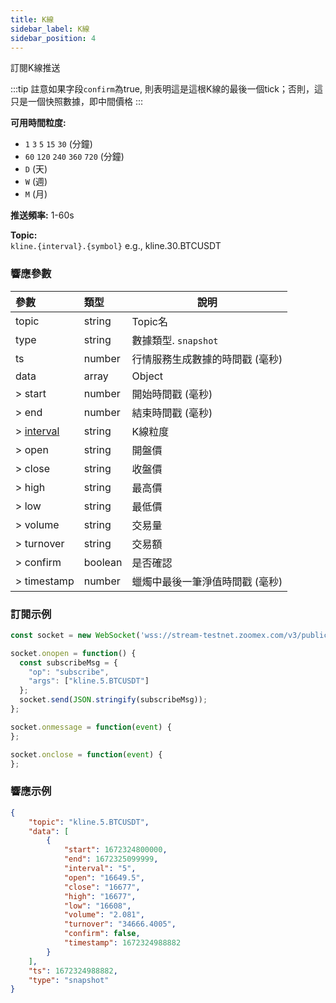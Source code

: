 ```yaml
---
title: K線
sidebar_label: K線
sidebar_position: 4
---
```


訂閱K線推送

:::tip
註意如果字段`confirm`為true, 則表明這是這根K線的最後一個tick；否則，這只是一個快照數據，即中間價格
:::

**可用時間粒度:**<br/>
* `1` `3` `5` `15` `30` (分鐘)
* `60` `120` `240` `360` `720` (分鐘)
* `D` (天)
* `W` (週)
* `M` (月)

**推送頻率:** 1-60s

**Topic:**<br/>
`kline.{interval}.{symbol}` e.g., kline.30.BTCUSDT

### 響應參數
| 參數 | 類型 | 說明|
|:----- |:-----|----- |
|topic |string |Topic名 |
|type |string |數據類型. `snapshot` |
|ts |number |行情服務生成數據的時間戳 (毫秒) |
|data |array |Object |
|> start |number |開始時間戳 (毫秒) |
|> end |number |結束時間戳 (毫秒) |
|> [interval](../../enum#interval) |string |K線粒度 |
|> open |string |開盤價 |
|> close |string |收盤價  |
|> high |string |最高價 |
|> low |string |最低價 |
|> volume |string |交易量 |
|> turnover |string |交易額 |
|> confirm |boolean |是否確認 |
|> timestamp |number |蠟燭中最後一筆淨值時間戳 (毫秒) |

### 訂閱示例

```javascript
const socket = new WebSocket('wss://stream-testnet.zoomex.com/v3/public/linear');

socket.onopen = function() {
  const subscribeMsg = {
    "op": "subscribe",
    "args": ["kline.5.BTCUSDT"]
  };
  socket.send(JSON.stringify(subscribeMsg));
};

socket.onmessage = function(event) {
};

socket.onclose = function(event) {
};
```

### 響應示例

```json
{
    "topic": "kline.5.BTCUSDT",
    "data": [
        {
            "start": 1672324800000,
            "end": 1672325099999,
            "interval": "5",
            "open": "16649.5",
            "close": "16677",
            "high": "16677",
            "low": "16608",
            "volume": "2.081",
            "turnover": "34666.4005",
            "confirm": false,
            "timestamp": 1672324988882
        }
    ],
    "ts": 1672324988882,
    "type": "snapshot"
}
```
